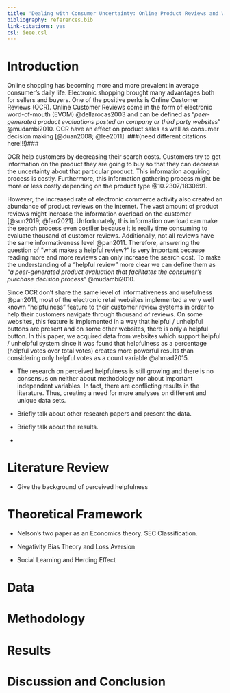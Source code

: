 ---
title: 'Dealing with Consumer Uncertainty: Online Product Reviews and What makes them helpful?'
bibliography: references.bib
link-citations: yes
csl: ieee.csl
---

# Introduction

Online shopping has becoming more and more prevalent in average consumer's daily life. Electronic shopping brought many advantages both for sellers and buyers. One of the positive perks is Online Customer Reviews (OCR). Online Customer Reviews come in the form of electronic word-of-mouth (EVOM) @dellarocas2003 and can be defined as "*peer-generated product evaluations posted on company or third party websites*" @mudambi2010. OCR have an effect on product sales as well as consumer decision making [@duan2008; @lee2011]. \###(need different citations here!!!)\###

OCR help customers by decreasing their search costs. Customers try to get information on the product they are going to buy so that they can decrease the uncertainty about that particular product. This information acquiring process is costly. Furthermore, this information gathering process might be more or less costly depending on the product type @10.2307/1830691.

However, the increased rate of electronic commerce activity also created an abundance of product reviews on the internet. The vast amount of product reviews might increase the information overload on the customer [@sun2019; @fan2021]. Unfortunately, this information overload can make the search process even costlier because it is really time consuming to evaluate thousand of customer reviews. Additionally, not all reviews have the same informativeness level @pan2011. Therefore, answering the question of "what makes a helpful review?" is very important because reading more and more reviews can only increase the search cost. To make the understanding of a "helpful review" more clear we can define them as "*a peer-generated product evaluation that facilitates the consumer's purchase decision process*" @mudambi2010.

Since OCR don't share the same level of informativeness and usefulness @pan2011, most of the electronic retail websites implemented a very well known "helpfulness" feature to their customer review systems in order to help their customers navigate through thousand of reviews. On some websites, this feature is implemented in a way that helpful / unhelpful buttons are present and on some other websites, there is only a helpful button. In this paper, we acquired data from websites which support helpful / unhelpful system since it was found that helpfulness as a percentage (helpful votes over total votes) creates more powerful results than considering only helpful votes as a count variable @ahmad2015.

-   The research on perceived helpfulness is still growing and there is no consensus on neither about methodology nor about important independent variables. In fact, there are conflicting results in the literature. Thus, creating a need for more analyses on different and unique data sets.

-   Briefly talk about other research papers and present the data.

-   Briefly talk about the results.

-   

# Literature Review

-   Give the background of perceived helpfulness

# Theoretical Framework

-   Nelson's two paper as an Economics theory. SEC Classification.

-   Negativity Bias Theory and Loss Aversion

-   Social Learning and Herding Effect

# Data

# Methodology

# Results

# Discussion and Conclusion
